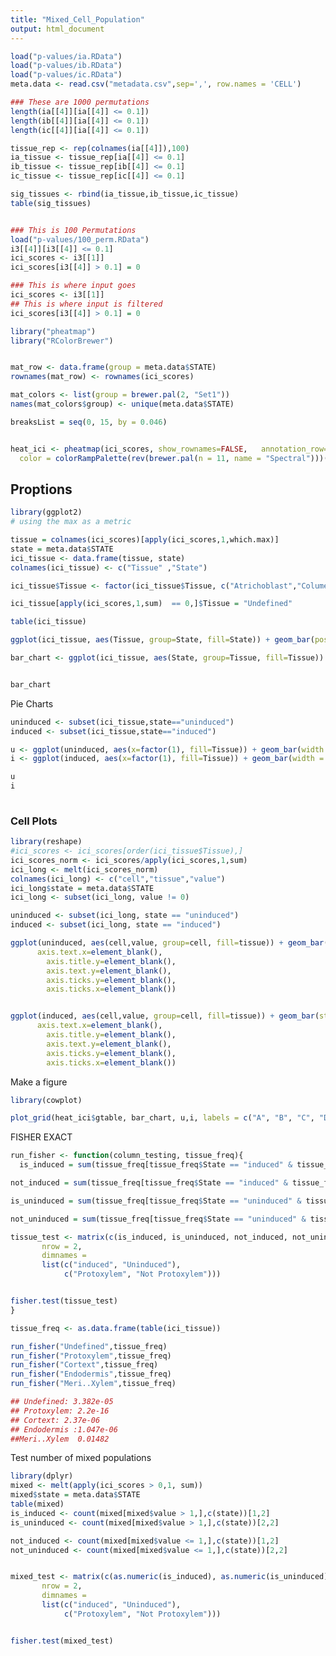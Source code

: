 ```yaml
---
title: "Mixed_Cell_Population"
output: html_document
---
```


```r
load("p-values/ia.RData")
load("p-values/ib.RData")
load("p-values/ic.RData")
meta.data <- read.csv("metadata.csv",sep=',', row.names = 'CELL')
```

```r
### These are 1000 permutations
length(ia[[4]][ia[[4]] <= 0.1])
length(ib[[4]][ia[[4]] <= 0.1])
length(ic[[4]][ia[[4]] <= 0.1])

tissue_rep <- rep(colnames(ia[[4]]),100)
ia_tissue <- tissue_rep[ia[[4]] <= 0.1]
ib_tissue <- tissue_rep[ib[[4]] <= 0.1]
ic_tissue <- tissue_rep[ic[[4]] <= 0.1]

sig_tissues <- rbind(ia_tissue,ib_tissue,ic_tissue)
table(sig_tissues)


### This is 100 Permutations
load("p-values/100_perm.RData")
i3[[4]][i3[[4]] <= 0.1]
ici_scores <- i3[[1]]
ici_scores[i3[[4]] > 0.1] = 0 

### This is where input goes
ici_scores <- i3[[1]]
## This is where input is filtered
ici_scores[i3[[4]] > 0.1] = 0 

```


```r

library("pheatmap")
library("RColorBrewer")


mat_row <- data.frame(group = meta.data$STATE)
rownames(mat_row) <- rownames(ici_scores)

mat_colors <- list(group = brewer.pal(2, "Set1"))
names(mat_colors$group) <- unique(meta.data$STATE)

breaksList = seq(0, 15, by = 0.046)


heat_ici <- pheatmap(ici_scores, show_rownames=FALSE,   annotation_row= mat_row,
  color = colorRampPalette(rev(brewer.pal(n = 11, name = "Spectral")))(length(breaksList)), annotation_colors = mat_colors, border_color= NA)

```


## Proptions

```r
library(ggplot2)
# using the max as a metric

tissue = colnames(ici_scores)[apply(ici_scores,1,which.max)]
state = meta.data$STATE
ici_tissue <- data.frame(tissue, state)
colnames(ici_tissue) <- c("Tissue" ,"State")

ici_tissue$Tissue <- factor(ici_tissue$Tissue, c("Atrichoblast","Columella","Cortext","Endodermis","Late.PPP","Meri..Xylem","Phloem..CC.","Protoxylem","QC","Trichoblast","Pericycle","Protophloem" ,"Undefined"))

ici_tissue[apply(ici_scores,1,sum)  == 0,]$Tissue = "Undefined"

table(ici_tissue)

ggplot(ici_tissue, aes(Tissue, group=State, fill=State)) + geom_bar(position = "dodge") + theme(axis.text=element_text(size=10, angle = 60))  + scale_fill_manual(values=c("#c6141c","#3261a8"))

bar_chart <- ggplot(ici_tissue, aes(State, group=Tissue, fill=Tissue)) + geom_bar(position = "stack")+ theme(axis.text=element_text(size=10, angle = 60))  


bar_chart
```

Pie Charts

```r

uninduced <- subset(ici_tissue,state=="uninduced")
induced <- subset(ici_tissue,state=="induced")

u <- ggplot(uninduced, aes(x=factor(1), fill=Tissue)) + geom_bar(width = 1) + coord_polar(theta = "y")
i <- ggplot(induced, aes(x=factor(1), fill=Tissue)) + geom_bar(width = 1) + coord_polar(theta = "y")

u
i
  
```

### Cell Plots

```r
library(reshape)
#ici_scores <- ici_scores[order(ici_tissue$Tissue),]
ici_scores_norm <- ici_scores/apply(ici_scores,1,sum)
ici_long <- melt(ici_scores_norm)
colnames(ici_long) <- c("cell","tissue","value")
ici_long$state = meta.data$STATE
ici_long <- subset(ici_long, value != 0)

uninduced <- subset(ici_long, state == "uninduced")
induced <- subset(ici_long, state == "induced")

ggplot(uninduced, aes(cell,value, group=cell, fill=tissue)) + geom_bar(stat = "identity") +theme(axis.text=NULL) + theme(axis.title.x=element_blank(),
      axis.text.x=element_blank(),
        axis.title.y=element_blank(),
        axis.text.y=element_blank(),
        axis.ticks.y=element_blank(),
        axis.ticks.x=element_blank()) 


ggplot(induced, aes(cell,value, group=cell, fill=tissue)) + geom_bar(stat = "identity") +theme(axis.text=NULL) + theme(axis.title.x=element_blank(),
      axis.text.x=element_blank(),
        axis.title.y=element_blank(),
        axis.text.y=element_blank(),
        axis.ticks.y=element_blank(),
        axis.ticks.x=element_blank())
```

Make a figure

```r
library(cowplot)

plot_grid(heat_ici$gtable, bar_chart, u,i, labels = c("A", "B", "C", "D"), ncol = 2)

```
FISHER EXACT
```r


run_fisher <- function(column_testing, tissue_freq){
  is_induced = sum(tissue_freq[tissue_freq$State == "induced" & tissue_freq$Tissue ==              column_testing,]$Freq)

not_induced = sum(tissue_freq[tissue_freq$State == "induced" & tissue_freq$Tissue != column_testing,]$Freq)

is_uninduced = sum(tissue_freq[tissue_freq$State == "uninduced" & tissue_freq$Tissue == column_testing,]$Freq)

not_uninduced = sum(tissue_freq[tissue_freq$State == "uninduced" & tissue_freq$Tissue != column_testing,]$Freq)

tissue_test <- matrix(c(is_induced, is_uninduced, not_induced, not_uninduced),
       nrow = 2,
       dimnames =
       list(c("induced", "Uninduced"),
            c("Protoxylem", "Not Protoxylem")))


fisher.test(tissue_test)
}

tissue_freq <- as.data.frame(table(ici_tissue))

run_fisher("Undefined",tissue_freq)
run_fisher("Protoxylem",tissue_freq)
run_fisher("Cortext",tissue_freq)
run_fisher("Endodermis",tissue_freq)
run_fisher("Meri..Xylem",tissue_freq)

## Undefined: 3.382e-05
## Protoxylem: 2.2e-16
## Cortext: 2.37e-06
## Endodermis :1.047e-06
##Meri..Xylem  0.01482
```


Test number of mixed populations
```r
library(dplyr)
mixed <- melt(apply(ici_scores > 0,1, sum))
mixed$state = meta.data$STATE
table(mixed)
is_induced <- count(mixed[mixed$value > 1,],c(state))[1,2]
is_uninduced <- count(mixed[mixed$value > 1,],c(state))[2,2]

not_induced <- count(mixed[mixed$value <= 1,],c(state))[1,2]
not_uninduced <- count(mixed[mixed$value <= 1,],c(state))[2,2]


mixed_test <- matrix(c(as.numeric(is_induced), as.numeric(is_uninduced), as.numeric(not_induced), as.numeric(not_uninduced)),
       nrow = 2,
       dimnames =
       list(c("induced", "Uninduced"),
            c("Protoxylem", "Not Protoxylem")))


fisher.test(mixed_test)
```